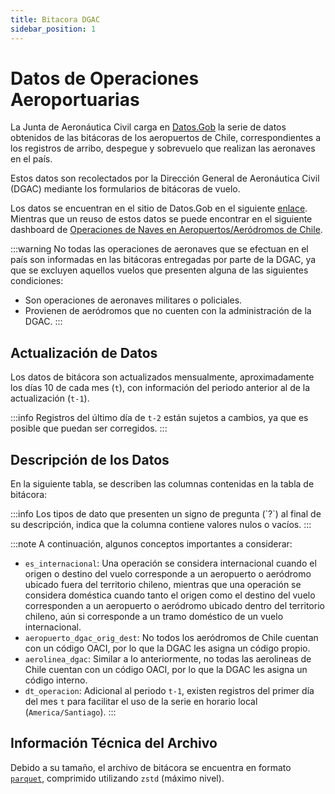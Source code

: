 ```yaml
---
title: Bitacora DGAC
sidebar_position: 1
---
```



# Datos de Operaciones Aeroportuarias

La Junta de Aeronáutica Civil carga en [Datos.Gob](https://datos.gob.cl/)
la serie de datos obtenidos de las bitácoras de los aeropuertos de Chile,
correspondientes a los registros de arribo, despegue y
sobrevuelo que realizan las aeronaves en el país.

Estos datos son recolectados por la Dirección General de
Aeronáutica Civil (DGAC) mediante los formularios de bitácoras de vuelo.

Los datos se encuentran en el sitio de Datos.Gob
en el siguiente [enlace](https://datos.gob.cl/dataset/bitacora-aeropuertos).
Mientras que un reuso de estos datos se puede encontrar en el siguiente
dashboard de [Operaciones de Naves en Aeropuertos/Aeródromos de Chile](https://app.powerbi.com/view?r=eyJrIjoiMjk4NDY4NDQtYTU1MC00MTNhLTk0MWQtYmY4ODcxMjhhMjhhIiwidCI6IjFhNmRiN2EwLTllZjgtNDQ1NC05MGUzLWMwNmM1Njc1N2FlZCIsImMiOjR9).

:::warning
No todas las operaciones de aeronaves que se efectuan en
el país son informadas en las bitácoras entregadas
por parte de la DGAC, ya que se excluyen aquellos vuelos
que presenten alguna de las siguientes condiciones:
  - Son operaciones de aeronaves militares o policiales.
  - Provienen de aeródromos que no cuenten con la
    administración de la DGAC.
:::


## Actualización de Datos

Los datos de bitácora son actualizados mensualmente,
aproximadamente los días 10 de cada mes (`t`), con información
del periodo anterior al de la actualización (`t-1`).

:::info
Registros del último día de `t-2` están sujetos a cambios, ya
que es posible que puedan ser corregidos.
:::

## Descripción de los Datos

En la siguiente tabla, se describen las columnas contenidas en la
tabla de bitácora:

<CsvDocTable csvData={bitacoraCsv} />
:::info
Los tipos de dato que presenten un signo de pregunta (`?`) al final
de su descripción, indica que la columna contiene valores nulos o vacíos.
:::


:::note
A continuación, algunos conceptos importantes a considerar:

- `es_internacional`: Una operación se considera internacional cuando
el origen o destino del vuelo corresponde a un aeropuerto o aeródromo
ubicado fuera del territorio chileno, mientras que una operación se
considera doméstica cuando tanto el origen como el destino del vuelo
corresponden a un aeropuerto o aeródromo ubicado dentro del territorio
chileno, aún si corresponde a un tramo doméstico de un vuelo internacional.
- `aeropuerto_dgac_orig_dest`: No todos los aeródromos de Chile cuentan
con un código OACI, por lo que la DGAC les asigna un código propio.
- `aerolinea_dgac`: Similar a lo anteriormente, no todas las
aerolineas de Chile cuentan con un código OACI, por lo que la DGAC
les asigna un código interno.
- `dt_operacion`: Adicional al periodo `t-1`, existen registros del primer
día del mes `t` para facilitar el uso de la serie en horario local
(`America/Santiago`).
:::

## Información Técnica del Archivo

Debido a su tamaño, el archivo de bitácora se encuentra en formato
[`parquet`](https://parquet.apache.org/), comprimido utilizando
`zstd` (máximo nivel).